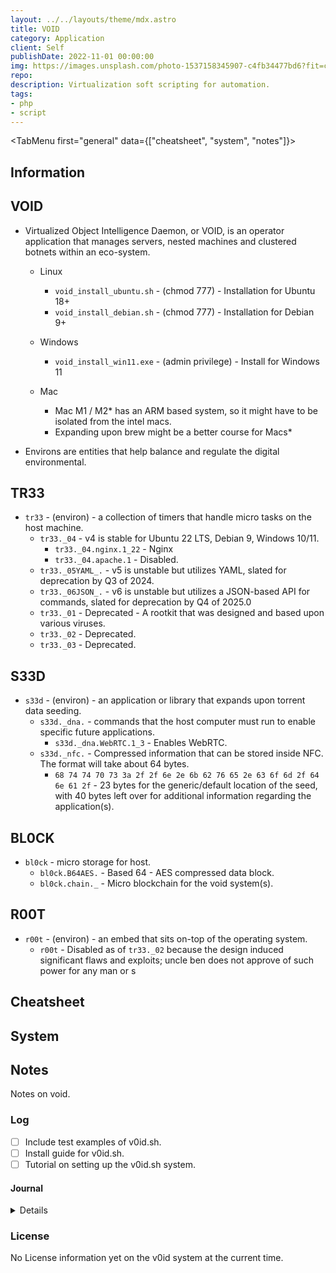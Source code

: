 ```yaml
---
layout: ../../layouts/theme/mdx.astro
title: VOID
category: Application
client: Self
publishDate: 2022-11-01 00:00:00
img: https://images.unsplash.com/photo-1537158345907-c4fb34477bd6?fit=crop&w=1400&h=700&q=75
repo: 
description: Virtualization soft scripting for automation.
tags:
- php
- script
---
```




<TabMenu first="general" data={["cheatsheet", "system", "notes"]}>
<TabData tail="block" data="general">

## Information

## VOID

- Virtualized Object Intelligence Daemon, or VOID, is an operator application that manages servers, nested machines and clustered botnets within an eco-system.
  - Linux
    - `void_install_ubuntu.sh` - (chmod 777) - Installation for Ubuntu 18+
    - `void_install_debian.sh` - (chmod 777) - Installation for Debian 9+

  - Windows
    - `void_install_win11.exe` - (admin privilege) - Install for Windows 11

  - Mac
    - Mac M1 / M2* has an ARM based system, so it might have to be isolated from the intel macs.
    - Expanding upon brew might be a better course for Macs*

- Environs are entities that help balance and regulate the digital environmental.

## TR33

- `tr33` - (environ) - a collection of timers that handle micro tasks on the host machine.
  - `tr33._04` - v4 is stable for Ubuntu 22 LTS, Debian 9, Windows 10/11.  
    - `tr33._04.nginx.1_22` - Nginx
    - `tr33._04.apache.1` - Disabled.
  - `tr33._05YAML_.` - v5 is unstable but utilizes YAML, slated for deprecation by Q3 of 2024.
  - `tr33._06JSON_.` - v6 is unstable but utilizes a JSON-based API for commands, slated for deprecation by Q4 of 2025.0
  - `tr33._01`  - Deprecated - A rootkit that was designed and based upon various viruses.
  - `tr33._02` - Deprecated.
  - `tr33._03` - Deprecated.

## S33D

- `s33d` - (environ) - an application or library that expands upon torrent data seeding.
  - `s33d._dna.` - commands that the host computer must run to enable specific future applications.
    - `s33d._dna.WebRTC.1_3` - Enables WebRTC.
  - `s33d._nfc.` - Compressed information that can be stored inside NFC. The format will take about 64 bytes.
    - `68 74 74 70 73 3a 2f 2f 6e 2e 6b 62 76 65 2e 63 6f 6d 2f 64 6e 61 2f` - 23 bytes for the generic/default location of the seed, with 40 bytes left over for additional information regarding the application(s).

## BL0CK

- `bl0ck` - micro storage for host.
  - `bl0ck.B64AES.` - Based 64 - AES compressed data block.
  - `bl0ck.chain._` - Micro blockchain for the void system(s).

<N ns="ads" template="mdx2" id="ezoic" />

## R00T

- `r00t` - (environ) - an embed that sits on-top of the operating system.
  - `r00t` - Disabled as of `tr33._02` because the design induced significant flaws and exploits; uncle ben does not approve of such power for any man or s

</TabData>

<TabData data="cheatsheet">

## Cheatsheet

</TabData>
<TabData data="system">

## System

</TabData>
<TabData data="notes">

## Notes

Notes on void.

### Log

- [ ] Include test examples of v0id.sh.
- [ ] Install guide for v0id.sh.
- [ ] Tutorial on setting up the v0id.sh system.

#### Journal

<Details data="2023-04-16">Generic filler data for the v0id template</Details>

### License

No License information yet on the v0id system at the current time.

<N ns="ads" template="mdx2" id="ezoic" />

</TabData>
</TabMenu>